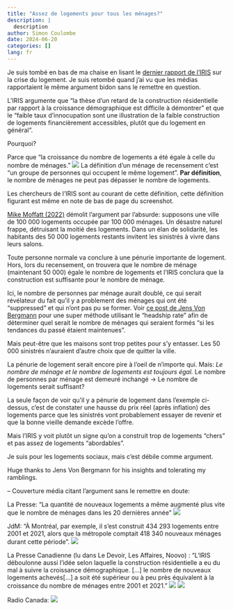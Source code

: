 ```yaml
---
title: "Assez de logements pour tous les ménages?"
description: |
  description
author: Simon Coulombe
date: 2024-06-20
categories: []
lang: fr
---
```


Je suis tombé en bas de ma chaise en lisant le [dernier rapport de l'IRIS](https://iris-recherche.qc.ca/publications/logement-2024/) sur la crise du logement. Je suis retombé quand j'ai vu que les médias rapportaient le même argument bidon sans le remettre en question.

L'IRIS argumente que "la thèse d'un retard de la construction résidentielle par rapport à la croissance démographique est difficile à démontrer" et que le "faible taux d'innocupation sont une illustration de la faible construction de logements financièrement accessibles, plutôt que du logement en général".

Pourquoi?

Parce que "la croissance du nombre de logements a été égale à celle du nombre de ménages."
![](iris.png)
La définition d'un ménage de recensement c'est "un groupe de personnes qui occupent le même logement".  **Par définition**, le nombre de ménages ne peut pas dépasser le nombre de logements.

Les chercheurs de l'IRIS sont au courant de cette définition, cette définition figurant est même en note de bas de page du screenshot.

[Mike Moffatt (2022)](https://institute.smartprosperity.ca/sites/default/files/Ontario%27s%20Need%20for%201.5m%20More%20Homes-SPI%20August%202022.pdf) démolit l'argument par l'absurde: supposons une ville de 100 000 logements occupée par 100 000 ménages. Un désastre naturel frappe, détruisant la moitié des logements. Dans un élan de solidarité, les habitants des 50 000 logements restants invitent les sinistrés à vivre dans leurs salons. 

Toute personne normale va conclure à une pénurie importante de logement. Hors, lors du recensement, on trouvera que le nombre de ménage (maintenant 50 000) égale le nombre de logements et l'IRIS conclura que la construction est suffisante pour le nombre de ménage.

Ici, le nombre de personnes par ménage aurait doublé, ce qui serait révélateur du fait qu'il y a problement des ménages qui ont été "suppressed" et qui n'ont pas pu se former.  Voir [ce post de Jens Von Bergmann](https://doodles.mountainmath.ca/posts/2022-05-06-estimating-suppressed-household-formation/) pour une super méthode utilisant le "headship rate" afin de déterminer quel serait le nombre de ménages qui seraient formés "si les tendances du passé étaient maintenues".

Mais peut-être que les maisons sont trop petites pour s'y entasser. Les 50 000 sinistrés n'auraient d'autre choix que de quitter la ville. 

La pénurie de logement serait encore pire à l'oeil de n'importe qui. Mais: 
*Le nombre de ménage et le nombre de logements est toujours égal. 
*Le nombre de personnes par ménage est demeuré inchangé
-> Le nombre de logements serait suffisant?

La seule façon de voir qu'il y a pénurie de logement dans l'exemple ci-dessus, c'est de constater une hausse du prix réel (après inflation) des logements parce que les sinistrés vont probablement essayer de revenir et que la bonne vieille demande excède l'offre.

Mais l'IRIS y voit plutôt un signe qu'on a construit trop de logements "chers" et pas assez de logements "abordables".

Je suis pour les logements sociaux, mais c'est débile comme argument.


Huge thanks to Jens Von Bergmann for his insights and tolerating my ramblings.


--
Couverture média citant l'argument sans le remettre en doute:

La Presse: "La quantité de nouveaux logements a même augmenté plus vite que le nombre de ménages dans les 20 dernières année"
![](lapresse.png)

JdM: "À Montréal, par exemple, il s’est construit 434 293 logements entre 2001 et 2021, alors que la métropole comptait 418 340 nouveaux ménages durant cette période".
![](jdm.png)

La Presse Canadienne (lu dans Le Devoir, Les Affaires, Noovo) : "L’IRIS déboulonne aussi l’idée selon laquelle la construction résidentielle a eu du mal à suivre la croissance démographique. [...] le nombre de nouveaux logements achevés[...] a soit été supérieur ou à peu près équivalent à la croissance du nombre de ménages entre 2001 et 2021."
![](lesaffaires.png)
![](devoir.png)

Radio Canada:
![](radiocanada.png)
